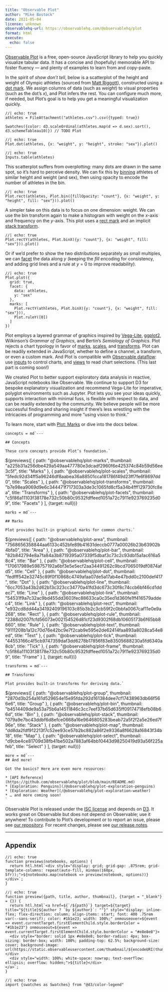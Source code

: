 ```yaml
---
title: "Observable Plot"
author: "Mike Bostock"
date: 2021-05-04
license: unknown
observablehq-url: https://observablehq.com/@observablehq/plot
format: html
execute:
  echo: false
---
```


[Observable Plot](https://github.com/observablehq/plot) is a free, open-source JavaScript library to help you quickly visualize tabular data. It has a concise and (hopefully) memorable API to foster fluency — and plenty of examples to learn from and copy-paste.

In the spirit of *show don’t tell*, below is a scatterplot of the height and weight of Olympic athletes (sourced from [Matt Riggott](https://flother.is/2017/olympic-games-data/)), constructed using a [dot mark](/@observablehq/plot-dot). We assign columns of data (such as *weight*) to visual properties (such as the dot’s *x*), and Plot infers the rest. You can configure much more, if needed, but Plot’s goal is to help you get a meaningful visualization quickly.

```ojs
//| echo: true
athletes = FileAttachment("athletes.csv").csv({typed: true})
```

```ojs
Swatches({color: d3.scaleOrdinal(athletes.map(d => d.sex).sort(), d3.schemeTableau10)}) // TODO Plot
```

```ojs
//| echo: true
Plot.dot(athletes, {x: "weight", y: "height", stroke: "sex"}).plot()
```

```ojs
//| echo: true
Inputs.table(athletes)
```

This scatterplot suffers from overplotting: many dots are drawn in the same spot, so it’s hard to perceive density. We can fix this by [binning](/@observablehq/plot-bin) athletes of similar height and weight (and sex), then using opacity to encode the number of athletes in the bin.

```ojs
//| echo: true
Plot.rect(athletes, Plot.bin({fillOpacity: "count"}, {x: "weight", y: "height", fill: "sex"})).plot()
```

A simpler take on this data is to focus on one dimension: weight. We can use the bin transform again to make a histogram with weight on the *x*-axis and frequency on the *y*-axis. This plot uses a [rect mark](/@observablehq/plot-rect) and an implicit [stack transform](/@observablehq/plot-stack).

```ojs
//| echo: true
Plot.rectY(athletes, Plot.binX({y: "count"}, {x: "weight", fill: "sex"})).plot()
```

Or if we’d prefer to show the two distributions separately as small multiples, we can [facet](/@observablehq/plot-facets) the data along *y* (keeping the *fill* encoding for consistency, and adding grid lines and a rule at *y* = 0 to improve readability).

```ojs
//| echo: true
Plot.plot({
  grid: true,
  facet: {
    data: athletes,
    y: "sex"
  },
  marks: [
    Plot.rectY(athletes, Plot.binX({y: "count"}, {x: "weight", fill: "sex"})),
    Plot.ruleY([0])
  ]
})
```

Plot employs a layered grammar of graphics inspired by [Vega-Lite](https://vega.github.io/vega-lite/), [ggplot2](https://vita.had.co.nz/papers/layered-grammar.html), Wilkinson’s *Grammar of Graphics*, and Bertin’s *Semiology of Graphics*. Plot rejects a chart typology in favor of [marks](/@observablehq/plot-marks), [scales](/@observablehq/plot-scales), and [transforms](/@observablehq/plot-transforms). Plot can be readily extended in JavaScript, whether to define a channel, a transform, or even a custom mark. And Plot is compatible with [Observable dataflow](/@observablehq/how-observable-runs): use [inputs](/@observablehq/inputs) to control charts, and [views](/@observablehq/introduction-to-views) to read chart selections. (This last part is coming soon!)

We created Plot to better support exploratory data analysis in reactive, JavaScript notebooks like Observable. We continue to support D3 for bespoke explanatory visualization and recommend Vega-Lite for imperative, polyglot environments such as Jupyter. Plot lets you see your ideas quickly, supports interaction with minimal fuss, is flexible with respect to data, and can be readily extended by the community. We believe people will be more successful finding and sharing insight if there’s less wrestling with the intricacies of programming and more “using vision to think.”

To learn more, start with [Plot: Marks](/@observablehq/plot-marks) or dive into the docs below.

```ojs
concepts = md`---

## Concepts

These core concepts provide Plot’s foundation.`
```

```{=html}
${previews([
{
  path: "@observablehq/plot-marks",
  thumbnail: "a225b31a256dbe429a549aa477780e3dcadf2960f6e425374c84b59d56ee3c5f",
  title: "Marks"
},
{
  path: "@observablehq/plot-scales",
  thumbnail: "5fedc92d34ff5a96246df8aabea36a88501cca181786f49d23ff7fe6f8697dd0",
  title: "Scales"
},
{
  path: "@observablehq/plot-transforms",
  thumbnail: "b7e98ea9069d9e6c344471f717303a3de3c1065fd8cf5a34b4fff129730fc8ea",
  title: "Transforms"
},
{
  path: "@observablehq/plot-facets",
  thumbnail: "c5f86a11103f38178e732c50b80c9532fdffeed1051a72c7911e923769235d09",
  title: "Facets"
}
], {target: null})}
```

```ojs
marks = md`---

## Marks

Plot provides built-in graphical marks for common charts.`
```

```{=html}
${previews([
{
  path: "@observablehq/plot-area",
  thumbnail: "7568656358844aa6133c452bfe89b41631deccb0777a00026b23b63902b4bfa0",
  title: "Area"
},
{
  path: "@observablehq/plot-bar",
  thumbnail: "82b842794e8a7fa84a3b8719395a07339f5dbaf3c73c2c93db15a1ac616a58c4",
  title: "Bar"
},
{
  path: "@observablehq/plot-cell",
  thumbnail: "170617989e598757192a6bf3e5e5ecf2aa34491262c9bcd7065019df0874afd5",
  title: "Cell"
},
{
  path: "@observablehq/plot-dot",
  thumbnail: "fedfff542e32745c89f0f10868c4749afaa07de5a17ab4e47bdd0c2100def417",
  title: "Dot"
},
{
  path: "@observablehq/plot-line",
  thumbnail: "6cc7053a43b2d62b13c323cc34770a41fd3dc673c30f8c74ccb6bf46cd1ddec7",
  title: "Line"
},
{
  path: "@observablehq/plot-link",
  thumbnail: "54531f9a7c32ac9bd455dd3603fec88633ca0c35ed1d360fe1ff416579addec4",
  title: "Link"
},
{
  path: "@observablehq/plot-rect",
  thumbnail: "e932cd8dd44a34192409196103c85b3b2c3cb59f2c0bbfa0067caf11e0e9a268",
  title: "Rect"
},
{
  path: "@observablehq/plot-rule",
  thumbnail: "2388d2007fcfd56073e002154526d81cf23d9302f68db10605173b6f65bb8660",
  title: "Rule"
},
{
  path: "@observablehq/plot-text",
  thumbnail: "9111208b1a12c70d76e42bc9e7f2cab9e595e2de62414faa893a8028ca54e8ed",
  title: "Text"
},
{
  path: "@observablehq/plot-tick",
  thumbnail: "44553166c4f5cb9747359daf3dd6278b17856f83e83505688230a5fd6340a8cb",
  title: "Tick"
},
{
  path: "@observablehq/plot-frame",
  thumbnail: "c5f86a11103f38178e732c50b80c9532fdffeed1051a72c7911e923769235d09",
  title: "Frame"
}
], {target: null})}
```

```ojs
transforms = md`---

## Transforms

Plot provides built-in transforms for deriving data.`
```

```{=html}
${previews([
{
  path: "@observablehq/plot-group",
  thumbnail: "2870d3b254a161d529654e15e95fda292d161384dee7cf17438963db66f566e6",
  title: "Group"
},
{
  path: "@observablehq/plot-bin",
  thumbnail: "b4514409de9a53a75b6a14511846c3cc7eef37b65d635ff09174718efb08b66d",
  title: "Bin"
},
{
  path: "@observablehq/plot-stack",
  thumbnail: "079a9e7bc43ddbf6d8efce0668a16e9646805283beab72a5f2f2a5e26ed7f96e",
  title: "Stack"
},
{
  path: "@observablehq/plot-map",
  thumbnail: "dd8da2fdf912213f7c52ee93ce57b2bc882a86f2e9336a8f6628a16843f34b18",
  title: "Map"
},
{
  path: "@observablehq/plot-select",
  thumbnail: "d9cbe4ce81709d38fb41be502a7883af64bb10443d98250419d93a56f225afeb",
  title: "Select"
}
], {target: null})}
```

```ojs
more = md`---
## And more!

Got the basics? Here are even more resources:

* [API Reference](https://github.com/observablehq/plot/blob/main/README.md)
* [Exploration: Penguins](/@observablehq/plot-exploration-penguins)
* [Exploration: Weather](/@observablehq/plot-exploration-weather)
* … and more coming soon!
`
```

Observable Plot is released under the [ISC license](https://github.com/observablehq/plot/blob/main/LICENSE) and depends on [D3](https://d3js.org). It works great on Observable but does not depend on Observable; use it anywhere! To contribute to Plot’s development or to report an issue, please see [our repository](https://github.com/observablehq/plot). For recent changes, please see [our release notes](https://github.com/observablehq/plot/releases).

---

## Appendix

```ojs
//| echo: true
function previews(notebooks, options) {
  return htl.html`<div style="display: grid; grid-gap: .875rem; grid-template-columns: repeat(auto-fill, minmax(160px, 5fr));">${notebooks.map(notebook => preview(notebook, options))}</div>`;
}
```

```ojs
//| echo: true
function preview({path, title, author, thumbnail}, {target = "_blank"} = {}) {
  return htl.html`<a href=${`/${path}`} target=${target} title="${title}${author ? `by ${author}`: ""}" style="display: inline-flex; flex-direction: column; align-items: start; font: 400 .75rem var(--sans-serif); color: #1b1e23; width: 100%;" onmouseover=${event => event.currentTarget.firstElementChild.style.borderColor = "#1b1e23"} onmouseout=${event => event.currentTarget.firstElementChild.style.borderColor = "#e8e8e8"}>
  <div style="border: solid 1px #e8e8e8; border-radius: 4px; box-sizing: border-box; width: 100%; padding-top: 62.5%; background-size: cover; background-image: url(https://static.observableusercontent.com/thumbnail/${encodeURI(thumbnail)}.jpg);"></div>
  <div style="width: 100%; white-space: nowrap; text-overflow: ellipsis; overflow: hidden;">${title}</div>
</a>`;
}
```

```ojs
//| echo: true
import {swatches as Swatches} from "@d3/color-legend"
```

